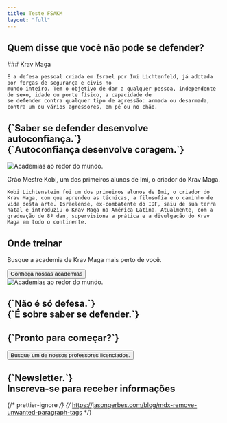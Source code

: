 ```yaml
---
title: Teste FSAKM
layout: "full"
---
```




<Hero />

## Quem disse que você não pode se defender?

<div className='grid lg:grid-cols-2 gap-6 mt-4'>
  <div>
    ### Krav Maga

    É a defesa pessoal criada em Israel por Imi Lichtenfeld, já adotada por forças de segurança e civis no
    mundo inteiro. Tem o objetivo de dar a qualquer pessoa, independente de sexo, idade ou porte físico, a capacidade de
    se defender contra qualquer tipo de agressão: armada ou desarmada, contra um ou vários agressores, em pé ou no chão.

  </div>
  <div>
      <YouTubeEmbed videoid="NNb7iYmZfR4"  />
  </div>
</div>

<Cards />

<h2 className="text-3xl text-center uppercase my-24">
  {`Saber se defender desenvolve autoconfiança.`}
  <br />
  <span className="text-blue-500">{`Autoconfiança desenvolve coragem.`}</span>
</h2>

<div className='grid md:grid-cols-2 gap-6 mt-8'>
  <div>
    <Image
    src="/pt/images/home/mestre-kobi_banner.png"
    alt="Academias ao redor do mundo."
    width={800}
    height={400}
    className="w-full h-auto"/>
  </div>
  <div>
    <p className='text-center font-semibold text-3xl uppercase'>Grão Mestre Kobi, um dos primeiros alunos de Imi, <span className='text-red-500'>o criador do Krav Maga.</span></p>

    Kobi Lichtenstein foi um dos primeiros alunos de Imi, o criador do Krav Maga, com que aprendeu as técnicas, a filosofia e o caminho de vida desta arte. Israelense, ex-combatente do IDF, saiu de sua terra natal e introduziu o Krav Maga na América Latina. Atualmente, com a graduação de 8º dan, supervisiona a prática e a divulgação do Krav Maga em todo o continente.

  </div>
</div>

## Onde treinar

<div className="grid md:grid-cols-2 gap-6 mt-8">
  <div className="grid place-items-center">
    <div className="text-center">
      <p className="text-left text-3xl text-balance my-8">Busque a academia de Krav Maga mais perto de você.</p>
      <a href="/academias">
        <Button className="bg-red-500 hover:cursor-pointer text-center text-xl p-6">Conheça nossas academias</Button>
      </a>
    </div>

  </div>
  <div>
<Image
  src="/pt/images/home/mapa-home.png"
  alt="Academias ao redor do mundo."
  width={800}
  height={400}
  className="w-full h-auto"
        />
</div>
</div>

<h2 className="text-3xl text-center uppercase my-24">
  {`Não é só defesa.`}
  <br />
  <span className="text-red-500">{`É sobre saber se defender.`}</span>
</h2>

<div className="grid grid-cols-1 md:grid-cols-2 lg:grid-cols-4 gap-8">
  <Testimonial
    title="Evita-se o confronto quando é possível, mas dele não se foge quando é inevitável."
    author="Kobi Lichtenstein"
    bio="Grão Mestre de Krav Maga"
  />

<Testimonial
  title="É o caminho mais eficaz para imobilizar o agressor sem uso de armas letais."
  author="Capitão do BOPE"
  bio="Batalhão de Operações Especiais"
/>

<Testimonial
  title="Você entende que não é porque é menor ou não tem tanta força que alguém pode fazer o que quiser com você."
  author="Fabiana Soares Vieira"
  bio="Aluna, Krav Maga"
/>

  <Testimonial
    title="Hoje ando tranquilo na rua, porque sei o que se passa ao meu redor e estou preparado para me defender."
    author="Leandro Leibel"
    bio="Aluno, Krav Maga"
  />
</div>

<p className="text-center w-full">
  <h2 className="text-3xl font-semibold text-center uppercase my-8">{`Pronto para começar?`}</h2>
  <a href="/academias" className="text-center">
    <Button className="bg-red-500 hover:cursor-pointer text-center text-xl p-6">
      Busque um de nossos professores licenciados.
    </Button>
  </a>
</p>

<h2 className=" text-center my-24">
  <span className="text-3xl uppercase ">{`Newsletter.`}</span>
  <br />
  <span className="text-2xl">Inscreva-se para receber informações</span>
</h2>

{/* prettier-ignore */}
{/* https://jasongerbes.com/blog/mdx-remove-unwanted-paragraph-tags */}
